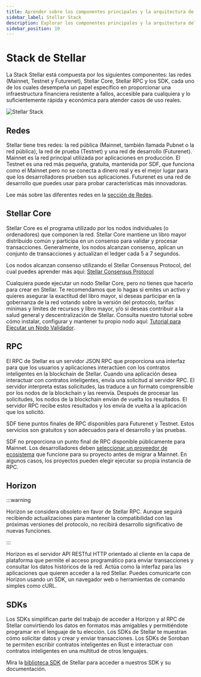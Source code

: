 ```yaml
---
title: Aprender sobre los componentes principales y la arquitectura de la red Stellar
sidebar_label: Stellar Stack
description: Explorar los componentes principales y la arquitectura del Stack de Stellar, y ver cómo trabajan juntos para impulsar una red rápida, escalable y descentralizada.
sidebar_position: 10
---
```


# Stack de Stellar

La Stack Stellar está compuesta por los siguientes componentes: las redes (Mainnet, Testnet y Futurenet), Stellar Core, Stellar RPC y los SDK, cada uno de los cuales desempeña un papel específico en proporcionar una infraestructura financiera resistente a fallos, accesible para cualquiera y lo suficientemente rápida y económica para atender casos de uso reales.

![Stellar Stack](/assets/diagrams/stellar-tech-stack.png)

## Redes

Stellar tiene tres redes: la red pública (Mainnet, también llamada Pubnet o la red pública), la red de prueba (Testnet) y una red de desarrollo (Futurenet). Mainnet es la red principal utilizada por aplicaciones en producción. El Testnet es una red más pequeña, gratuita, mantenida por SDF, que funciona como el Mainnet pero no se conecta a dinero real y es el mejor lugar para que los desarrolladores prueben sus aplicaciones. Futurenet es una red de desarrollo que puedes usar para probar características más innovadoras.

Lee más sobre las diferentes redes en la [sección de Redes](../../networks/README.mdx).

## Stellar Core

Stellar Core es el programa utilizado por los nodos individuales (o ordenadores) que componen la red. Stellar Core mantiene un libro mayor distribuido común y participa en un consenso para validar y procesar transacciones. Generalmente, los nodos alcanzan consenso, aplican un conjunto de transacciones y actualizan el ledger cada 5 a 7 segundos.

Los nodos alcanzan consenso utilizando el Stellar Consensus Protocol, del cual puedes aprender más aquí: [Stellar Consensus Protocol](./stellar-consensus-protocol.mdx)

Cualquiera puede ejecutar un nodo Stellar Core, pero no tienes que hacerlo para crear en Stellar. Te recomendamos que lo hagas si emites un activo y quieres asegurar la exactitud del libro mayor, si deseas participar en la gobernanza de la red votando sobre la versión del protocolo, tarifas mínimas y límites de recursos y libro mayor, y/o si deseas contribuir a la salud general y descentralización de Stellar. Consulta nuestro tutorial sobre cómo instalar, configurar y mantener tu propio nodo aquí: [Tutorial para Ejecutar un Nodo Validador](../../validators/README.mdx).

## RPC

El RPC de Stellar es un servidor JSON RPC que proporciona una interfaz para que los usuarios y aplicaciones interactúen con los contratos inteligentes en la blockchain de Stellar. Cuando una aplicación desea interactuar con contratos inteligentes, envía una solicitud al servidor RPC. El servidor interpreta estas solicitudes, las traduce a un formato comprensible por los nodos de la blockchain y las reenvía. Después de procesar las solicitudes, los nodos de la blockchain envían de vuelta los resultados. El servidor RPC recibe estos resultados y los envía de vuelta a la aplicación que los solicitó.

SDF tiene puntos finales de RPC disponibles para Futurenet y Testnet. Estos servicios son gratuitos y son adecuados para el desarrollo y las pruebas.

SDF no proporciona un punto final de RPC disponible públicamente para Mainnet. Los desarrolladores deben [seleccionar un proveedor de ecosistema](../../data/apis/api-providers.mdx) que funcione para su proyecto antes de migrar a Mainnet. En algunos casos, los proyectos pueden elegir ejecutar su propia instancia de RPC.

## Horizon

:::warning

Horizon se considera obsoleto en favor de Stellar RPC. Aunque seguirá recibiendo actualizaciones para mantener la compatibilidad con las próximas versiones del protocolo, no recibirá desarrollo significativo de nuevas funciones.

:::

Horizon es el servidor API RESTful HTTP orientado al cliente en la capa de plataforma que permite el acceso programático para enviar transacciones y consultar los datos históricos de la red. Actúa como la interfaz para las aplicaciones que quieren acceder a la red Stellar. Puedes comunicarte con Horizon usando un SDK, un navegador web o herramientas de comando simples como cURL.

## SDKs

Los SDKs simplifican parte del trabajo de acceder a Horizon y al RPC de Stellar convirtiendo los datos en formatos más amigables y permitiéndote programar en el lenguaje de tu elección. Los SDKs de Stellar te muestran cómo solicitar datos y crear y enviar transacciones. Los SDKs de Soroban te permiten escribir contratos inteligentes en Rust e interactuar con contratos inteligentes en una multitud de otros lenguajes.

Mira la [biblioteca SDK](../../tools/sdks/README.mdx) de Stellar para acceder a nuestros SDK y su documentación.
